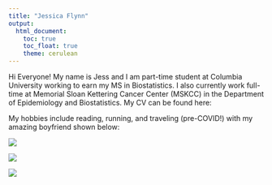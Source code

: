 ```yaml
---
title: "Jessica Flynn"
output: 
  html_document:
    toc: true
    toc_float: true
    theme: cerulean
---
```



Hi Everyone! My name is Jess and I am part-time student at Columbia University working to earn my MS in Biostatistics. I also currently work full-time at Memorial Sloan Kettering Cancer Center (MSKCC) in the Department of Epidemiology and Biostatistics. My CV can be found here: 


My hobbies include reading, running, and traveling (pre-COVID!) with my amazing boyfriend shown below: 

![](images/DSC_0315.JPG)

![](images/IMG_5679.JPG)

![](images/IMG_5839.JPG)

